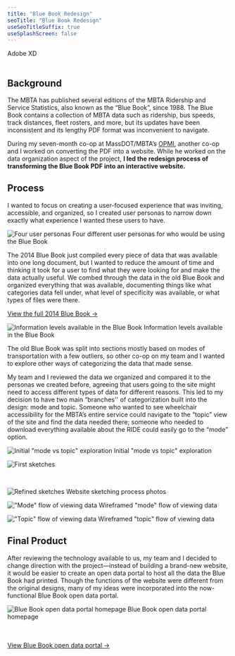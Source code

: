 ```yaml
---
title: "Blue Book Redesign"
seoTitle: "Blue Book Redesign"
useSeoTitleSuffix: true
useSplashScreen: false
---
```




<Underlining highlight>Adobe XD</Underlining>
<br />
<br />


## Background

The MBTA has published several editions of the MBTA Ridership and Service Statistics, also known as the “Blue Book”, since 1988. The Blue Book contains a collection of MBTA data such as ridership, bus speeds, track distances, fleet rosters, and more, but its updates have been inconsistent and its lengthy PDF format was inconvenient to navigate.

During my seven-month co-op at MassDOT/MBTA’s <a href="https://www.mass.gov/transportation-performance" target="_blank">OPMI</a>, another co-op and I worked on converting the PDF into a website. While he worked on the data organization aspect of the project, **I led the redesign process of transforming the Blue Book PDF into an interactive website.**

## Process

I wanted to focus on creating a user-focused experience that was inviting, accessible, and organized, so I created user personas to narrow down exactly what experience I wanted these users to have.

![Four user personas](./personas2.png)
<span class="img-cap">Four different user personas for who would be using the Blue Book</span>

The 2014 Blue Book just compiled every piece of data that was available into one long document, but I wanted to reduce the amount of time and thinking it took for a user to find what they were looking for and make the data actually useful. We combed through the data in the old Blue Book and organized everything that was available, documenting things like what categories data fell under, what level of specificity was available, or what types of files were there.

<a href="https://old.mbta.com/uploadedfiles/documents/2014%20BLUEBOOK%2014th%20Edition(1).pdf" target="_blank">View the full 2014 Blue Book &#8594;</a>

![Information levels available in the Blue Book](./spreadsheet.png)
<span class="img-cap">Information levels available in the Blue Book</span>

The old Blue Book was split into sections mostly based on modes of transportation with a few outliers, so other co-op on my team and I wanted to explore other ways of categorizing the data that made sense.

My team and I reviewed the data we organized and compared it to the personas we created before, agreeing that users going to the site might need to access different types of data for different reasons. This led to my decision to have two main “branches'' of categorization built into the design: mode and topic. Someone who wanted to see wheelchair accessibility for the MBTA’s entire service could navigate to the “topic” view of the site and find the data needed there; someone who needed to download everything available about the RIDE could easily go to the “mode” option.

![Initial "mode vs topic" exploration](./sketch0.png)
<span class="img-cap">Initial "mode vs topic" exploration</span>

![First sketches](./sketch2.png)

<br/>

![Refined sketches](./sketch3.png)
<span class="img-cap">Website sketching process photos</span>

!["Mode" flow of viewing data](./wireframes-modes2.png)
<span class="img-cap">Wireframed "mode" flow of viewing data</span>

!["Topic" flow of viewing data](./wireframes-topics2.png)
<span class="img-cap">Wireframed "topic" flow of viewing data</span>

## Final Product

After reviewing the technology available to us, my team and I decided to change direction with the project—instead of building a brand-new website, it would be easier to create an open data portal to host all the data the Blue Book had printed. Though the functions of the website were different from the original designs, many of my ideas were incorporated into the now-functional Blue Book open data portal.

![Blue Book open data portal homepage](./bb.png)
<span class="img-cap">Blue Book open data portal homepage</span>

<br />
<br />
<a href="https://mbta-massdot.opendata.arcgis.com/" target="_blank">View Blue Book open data portal &#8594;</a> 

